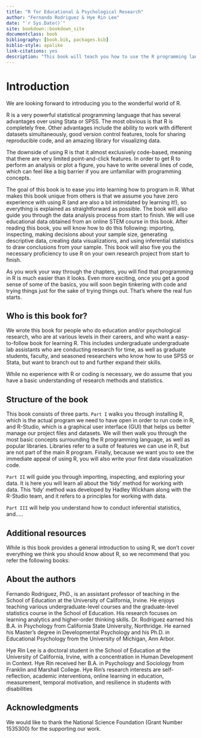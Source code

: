 ```yaml
---
title: "R for Educational & Psychological Research"
author: "Fernando Rodriguez & Hye Rin Lee"
date: "`r Sys.Date()`"
site: bookdown::bookdown_site
documentclass: book
bibliography: [book.bib, packages.bib]
biblio-style: apalike
link-citations: yes
description: "This book will teach you how to use the R programming language for education and psychological sciences."
---
```


# Introduction

We are looking forward to introducing you to the wonderful world of R.

R is a very powerful statistical programming language that has several advantages over using Stata or SPSS. The most obvious is that R is completely free. Other advantages include the ability to work with different datasets simultaneously, good version control features, tools for sharing reproducible code, and an amazing library for visualizing data.

The downside of using R is that it almost exclusively code-based, meaning that there are very limited point-and-click features. In order to get R to perform an analysis or plot a figure, you have to write several lines of code, which can feel like a big barrier if you are unfamiliar with programming concepts.

The goal of this book is to ease you into learning how to program in R. What makes this book unique from others is that we assume you have zero experience with using R (and are also a bit intimidated by learning it!), so everything is explained as straightforward as possible. The book will also guide you through the data analysis process from start to finish. We will use educational data obtained from an online STEM course in this book. After reading this book, you will know how to do this following: importing, inspecting, making decisions about your sample size, generating descriptive data, creating data visualizations, and using inferential statistics to draw conclusions from your sample. This book will also five you the necessary proficiency to use R on your own research project from start to finish.

As you work your way through the chapters, you will find that programming in R is much easier than it looks. Even more exciting, once you get a good sense of some of the basics, you will soon begin tinkering with code and trying things just for the sake of trying things out. That's where the real fun starts.

## Who is this book for?

We wrote this book for people who do education and/or psychological research, who are at various levels in their careers, and who want a easy-to-follow book for learning R. This includes undergraduate undergraduate lab assistants who are conducting research for time, as well as graduate students, faculty, and seasoned researchers who know how to use SPSS or Stata, but want to branch out to and further expand their skills.

While no experience with R or coding is necessary, we do assume that you have a basic understanding of research methods and statistics.

## Structure of the book

This book consists of three parts. `Part I` walks you through installing R, which is the actual program we need to have open in order to run code in R, and R-Studio, which is a graphical user interface (GUI) that helps us better manage our project files and datasets. We will then walk you through the most basic concepts surrounding the R programming language, as well as popular libraries. Libraries refer to a suite of features we can use in R, but are not part of the main R program. Finally, because we want you to see the immediate appeal of using R, you will also write your first data visualization code.

`Part II` will guide you through importing, inspecting, and exploring your data. It is here you will learn all about the 'tidy' method for working with data. This 'tidy' method was developed by Hadley Wickham along with the R-Studio team, and it refers to a principles for working with data.

`Part III` will help you understand how to conduct inferential statistics, and.....

## Additional resources

While is this book provides a general introduction to using R, we don't cover everything we think you should know about R, so we recommend that you refer the following books:

## About the authors

Fernando Rodriguez, PhD., is an assistant professor of teaching in the School of Education at the University of California, Irvine. He enjoys teaching various undergraduate-level courses and the graduate-level statistics course in the School of Education. His research focuses on learning analytics and higher-order thinking skills. Dr. Rodriguez earned his B.A. in Psychology from California State University, Northridge. He earned his Master's degree in Developmental Psychology and his Ph.D. in Educational Psychology from the University of Michigan, Ann Arbor.

Hye Rin Lee is a doctoral student in the School of Education at the University of California, Irvine, with a concentration in Human Development in Context. Hye Rin received her B.A. in Psychology and Sociology from Franklin and Marshall College. Hye Rin's research interests are self-reflection, academic interventions, online learning in education, measurement, temporal motivation, and resilience in students with disabilities

## Acknowledgments

We would like to thank the National Science Foundation (Grant Number 1535300) for the supporting our work.
